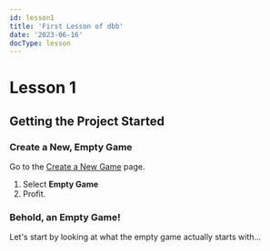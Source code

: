 ```yaml
---
id: lesson1
title: 'First Lesson of dbb'
date: '2023-06-16'
docType: lesson
---
```


# Lesson 1

## Getting the Project Started

### Create a New, Empty Game

Go to the [Create a New Game](https://dotbigbang.com/game) page.

1. Select **Empty Game**
2. Profit.

### Behold, an Empty Game!

Let's start by looking at what the empty game actually starts with...